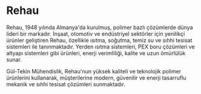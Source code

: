 # Rehau

Rehau, 1948 yılında Almanya'da kurulmuş, polimer bazlı çözümlerde dünya lideri bir markadır. İnşaat, otomotiv ve endüstriyel sektörler için yenilikçi ürünler geliştiren Rehau, özellikle ısıtma, soğutma, temiz su ve sıhhi tesisat sistemleri ile tanınmaktadır. Yerden ısıtma sistemleri, PEX boru çözümleri ve altyapı sistemleri gibi ürünleri, enerji verimliliği, kalite ve uzun ömürlülük sunar.

Gül-Tekin Mühendislik, Rehau'nun yüksek kaliteli ve teknolojik polimer ürünlerini kullanarak, müşterilerine modern, güvenilir ve enerji tasarruflu mekanik ve sıhhi tesisat çözümleri sunmaktadır.